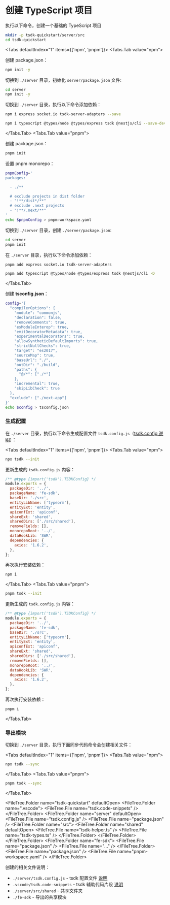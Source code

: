 
# 创建 TypeScript 项目

执行以下命令，创建一个基础的 TypeScript 项目

```sh copy
mkdir -p tsdk-quickstart/server/src
cd tsdk-quickstart
```

<Tabs defaultIndex="1" items={['npm', 'pnpm']}>
  <Tabs.Tab value="npm">

创建 package.json：

```sh copy
npm init -y
```

切换到 `./server` 目录，初始化 `server/package.json` 文件:

```sh copy
cd server
npm init -y
```

切换到 `./server` 目录，执行以下命令添加依赖：

```sh copy
npm i express socket.io tsdk-server-adapters --save
```

```sh copy
npm i typescript @types/node @types/express tsdk @nestjs/cli --save-dev
```

  </Tabs.Tab>
  <Tabs.Tab value="pnpm">

创建 package.json：

```sh copy
pnpm init
```

设置 pnpm monorepo：

```sh copy
pnpmConfig='
packages:

  - ./**

  # exclude projects in dist folder
  - "!**/dist*/**"
  # exclude .next projects
  - "!**/.next/**"
'
echo $pnpmConfig > pnpm-workspace.yaml
```

切换到 `./server` 目录，创建 `./server/package.json`:

```sh copy
cd server
pnpm init
```

在 `./server` 目录，执行以下命令添加依赖：

```sh copy
pnpm add express socket.io tsdk-server-adapters
```

```sh copy
pnpm add typescript @types/node @types/express tsdk @nestjs/cli -D
```

  </Tabs.Tab>
</Tabs>

创建 **tsconfig.json**：

```sh copy
config='{
  "compilerOptions": {
    "module": "commonjs",
    "declaration": false,
    "removeComments": true,
    "esModuleInterop": true,
    "emitDecoratorMetadata": true,
    "experimentalDecorators": true,
    "allowSyntheticDefaultImports": true,
    "strictNullChecks": true,
    "target": "es2017",
    "sourceMap": true,
    "baseUrl": "./",
    "outDir": "./build",
    "paths": {
      "@/*": ["./*"]
    },
    "incremental": true,
    "skipLibCheck": true
  },
  "exclude": ["./next-app"]
}'
echo $config > tsconfig.json
```

### 生成配置

在 `./server` 目录，执行以下命令生成配置文件 `tsdk.config.js`（[tsdk.config 说明](/docs/guide/tsdk.config)）：

<Tabs defaultIndex="1" items={['npm', 'pnpm']}>
  <Tabs.Tab value="npm">

```sh copy
npx tsdk --init
```

更新生成的 `tsdk.config.js` 内容：

```js {2,12,13}
/** @type {import('tsdk').TSDKConfig} */
module.exports = {
  packageDir: '../',
  packageName: 'fe-sdk',
  baseDir: './src',
  entityLibName: ['typeorm'],
  entityExt: 'entity',
  apiconfExt: 'apiconf',
  shareExt: 'shared',
  sharedDirs: ['./src/shared'],
  removeFields: [],
  monorepoRoot: '../',
  dataHookLib: 'SWR',
  dependencies: {
    axios: '1.6.2',
  },
};
```

再次执行安装依赖：

```sh copy
npm i
```

  </Tabs.Tab>
  <Tabs.Tab value="pnpm">

```sh copy
pnpm tsdk --init
```

更新生成的 `tsdk.config.js` 内容：

```js {3,13,14}
/** @type {import('tsdk').TSDKConfig} */
module.exports = {
  packageDir: '../',
  packageName: 'fe-sdk',
  baseDir: './src',
  entityLibName: ['typeorm'],
  entityExt: 'entity',
  apiconfExt: 'apiconf',
  shareExt: 'shared',
  sharedDirs: ['./src/shared'],
  removeFields: [],
  monorepoRoot: '../',
  dataHookLib: 'SWR',
  dependencies: {
    axios: '1.6.2',
  },
};
```

再次执行安装依赖：

```sh copy
pnpm i
```

  </Tabs.Tab>
</Tabs>

### 导出模块

切换到 `./server` 目录，执行下面同步代码命令会创建相关文件：

<Tabs defaultIndex="1" items={['npm', 'pnpm']}>
  <Tabs.Tab value="npm">

```sh copy
npx tsdk --sync
```

  </Tabs.Tab>
  <Tabs.Tab value="pnpm">

```sh copy
pnpm tsdk --sync
```

  </Tabs.Tab>
</Tabs>

<FileTree.Folder name="tsdk-quickstart" defaultOpen>
  <FileTree.Folder name=".vscode">
    <FileTree.File name="tsdk.code-snippets" />
  </FileTree.Folder>
  <FileTree.Folder name="server" defaultOpen>
    <FileTree.File name="tsdk.config.js" />
    <FileTree.File name="package.json" />
    <FileTree.Folder name="src">
      <FileTree.Folder name="shared" defaultOpen>
        <FileTree.File name="tsdk-helper.ts" />
        <FileTree.File name="tsdk-types.ts" />
      </FileTree.Folder>
    </FileTree.Folder>
  </FileTree.Folder>
  <FileTree.Folder name="fe-sdk">
    <FileTree.File name="package.json" />
    <FileTree.File name="..." />
  </FileTree.Folder>
  <FileTree.File name="package.json" />
  <FileTree.File name="pnpm-workspace.yaml" />
</FileTree.Folder>

创建的相关文件说明：

- `./server/tsdk.config.js` - tsdk 配置文件 [说明](../guide/tsdk.config)
- `.vscode/tsdk.code-snippets` - tsdk 辅助代码片段 [说明](../guide/tsdk-snippets)
- `./server/src/shared` - 共享文件夹
- `./fe-sdk` - 导出的共享模块
